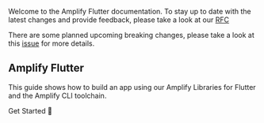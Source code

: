 <Callout warning>

Welcome to the Amplify Flutter documentation. To stay up to date with the latest changes and provide feedback, please take a look at our [RFC](https://github.com/aws-amplify/amplify-flutter/issues/5)

There are some planned upcoming breaking changes, please take a look at this [issue](https://github.com/aws-amplify/amplify-flutter/issues/274) for more details. 

</Callout>

## Amplify Flutter

This guide shows how to build an app using our Amplify Libraries for Flutter and the Amplify CLI toolchain.


<InternalLinkButton href="~/lib/project-setup/prereq.md">
  <span slot="text">Get Started 🚀</span>
</InternalLinkButton>
